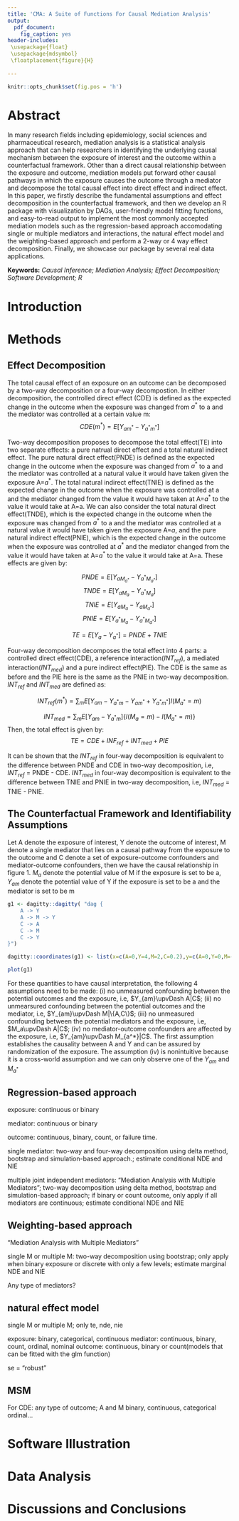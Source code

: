 ```yaml
---
title: 'CMA: A Suite of Functions For Causal Mediation Analysis'
output: 
  pdf_document:
    fig_caption: yes
header-includes:
 \usepackage{float}
 \usepackage{mdsymbol}
 \floatplacement{figure}{H}
 
---
```


```r
knitr::opts_chunk$set(fig.pos = 'h')
```

# Abstract

In many research fields including epidemiology, social sciences and pharmaceutical research, mediation analysis is a statistical analysis approach that can help researchers in identifying the underlying causal mechanism between the exposure of interest and the outcome within a counterfactual framework. Other than a direct causal relationship between the exposure and outcome, mediation models put forward other causal pathways in which the exposure causes the outcome through a mediator and decompose the total causal effect into direct effect and indirect effect. In this paper, we firstly describe the fundamental assumptions and effect decomposition in the counterfactual framework, and then we develop an R package with visualization by DAGs, user-friendly model fitting functions, and easy-to-read output to implement the most commonly accepted mediation models such as the regression-based approach accomodating single or multiple mediators and interactions, the natural effect model and the weighting-based approach and perform a 2-way or 4 way effect decomposition. Finally, we showcase our package by several real data applications.  

**Keywords:** _Causal Inference; Mediation Analysis; Effect Decomposition; Software Development; R_

# Introduction

# Methods

## Effect Decomposition

The total causal effect of an exposure on an outcome can be decomposed by a two-way decomposition or a four-way decompostion. In either decomposition, the controlled direct effect (CDE) is defined as the expected change in the outcome when the exposure was changed from $a^*$ to a and the mediator was controlled at a certain value m:
$$CDE(m^*)=E[Y_{am^*}-Y_{a^*m^*}]$$

Two-way decomposition proposes to decompose the total effect(TE) into two separate effects: a pure natrual direct effect and a total natural indirect effect. The pure natural direct effect(PNDE) is defined as the expected change in the outcome when the exposure was changed from $a^*$ to a and the mediator was controlled at a natural value it would have taken given the exposure A=$a^*$. The total natural indirect effect(TNIE) is defined as the expected change in the outcome when the exposure was controlled at a and the mediator changed from the value it would have taken at A=$a^*$ to the value it would take at A=a. We can also consider the total natural direct effect(TNDE), which is the expected change in the outcome when the exposure was changed from $a^*$ to a and the mediator was controlled at a natural value it would have taken given the exposure A=$a$, and the pure natural indirect effect(PNIE), which is the expected change in the outcome when the exposure was controlled at $a^*$ and the mediator changed from the value it would have taken at A=$a^*$ to the value it would take at A=a. These effects are given by:

$$PNDE=E[Y_{aM_{a^*}}-Y_{a^*M_{a^*}}]$$
$$TNDE=E[Y_{aM_{a}}-Y_{a^*M_{a}}]$$
$$TNIE=E[Y_{aM_{a}}-Y_{aM_{a^*}}]$$
$$PNIE=E[Y_{a^*M_{a}}-Y_{a^*M_{a^*}}]$$

$$TE=E[Y_{a}-Y_{a^*}]=PNDE+TNIE$$

Four-way decomposition decomposes the total effect into 4 parts: a controlled direct effect(CDE), a reference interaction($INT_{ref}$), a mediated interaction($INT_{med}$) and a pure indirect effect(PIE). The CDE is the same as before and the PIE here is the same as the PNIE in two-way decomposition. $INT_{ref}$ and $INT_{med}$ are defined as:

$$INT_{ref}(m^*)=\sum_mE[Y_{am}-Y_{a^*m}-Y_{am^*}+Y_{a^*m^*}]I(M_{a^*}=m)$$

$$INT_{med}=\sum_mE[Y_{am}-Y_{a^*m}]\{I(M_{a}=m)-I(M_{a^*}=m)\}$$
Then, the total effect is given by:
$$TE=CDE+INF_{ref}+INT_{med}+PIE$$

It can be shown that the $INT_{ref}$ in four-way decomposition is equivalent to the difference between PNDE and CDE in two-way decomposition, i.e, $INT_{ref}$ = PNDE - CDE. $INT_{med}$ in four-way decomposition is equivalent to the difference between TNIE and PNIE in two-way decomposition, i.e, $INT_{med}$ = TNIE - PNIE.

## The Counterfactual Framework and Identifiability Assumptions

Let A denote the exposure of interest, Y denote the outcome of interest, M denote a single mediator that lies on a causal pathway from the exposure to the outcome and C denote a set of exposure-outcome confounders and mediator-outcome confounders, then we have the causal relationship in figure 1. $M_a$ denote the potential value of M if the exposure is set to be a, $Y_{am}$ denote the potential value of Y if the exposure is set to be a and the mediator is set to be m 

```r
g1 <- dagitty::dagitty( "dag {
    A -> Y
    A -> M -> Y
    C -> A
    C -> M
    C -> Y
}")

dagitty::coordinates(g1) <- list(x=c(A=0,Y=4,M=2,C=0.2),y=c(A=0,Y=0,M=-1,C=-1.5))

plot(g1)
```

For these quantities to have causal interpretation, the following 4 assumptions need to be made:
(i) no unmeasured confounding between the potential outcomes and the exposure, i.e, $Y_{am}\upvDash A|C$; (ii) no unmearsured confounding between the potential outcomes and the mediator, i.e, $Y_{am}\upvDash M|\{A,C\}$; (iii) no unmeasured confounding between the potential mediators and the exposure, i.e, $M_a\upvDash A|C$; (iv) no mediator-outcome confounders are affected by the exposure, i.e, $Y_{am}\upvDash M_{a^*}|C$. The first assumption establishes the causality between A and Y and can be assured by randomization of the exposure.
The assumption (iv) is nonintuitive because it is a cross-world assumption and we can only observe one of the $Y_{am}$ and $M_{a^*}$

## Regression-based approach

exposure: continuous or binary

mediator: continuous or binary

outcome: continuous, binary, count, or failure time.

single mediator: two-way and four-way decomposition using delta method, bootstrap and simulation-based approach.; estimate conditional NDE and NIE
  
multiple joint independent mediators: "Mediation Analysis with Multiple Mediators"; two-way decomposition using delta method, bootstrap and simulation-based approach; if binary or count outcome, only apply if all mediators are continuous; estimate conditional NDE and NIE

## Weighting-based approach

"Mediation Analysis with Multiple Mediators"

single M or multiple M: two-way decomposition using bootstrap; only apply when binary exposure or discrete with only a few levels; estimate marginal NDE and NIE

Any type of mediators?

## natural effect model

single M or multiple M; only te, nde, nie

exposure: binary, categorical, continuous
mediator: continuous, binary, count, ordinal, nominal
outcome: continuous, binary or count(models that can be fitted with the glm function)

se = "robust"

## MSM

For CDE: any type of outcome; A and M binary, continuous, categorical ordinal...

# Software Illustration

# Data Analysis

# Discussions and Conclusions 

